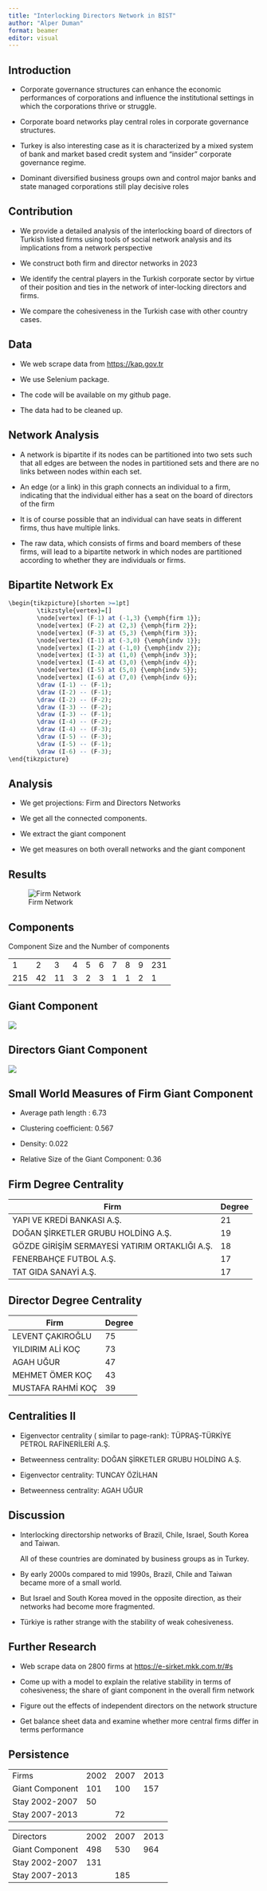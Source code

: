 ```yaml
---
title: "Interlocking Directors Network in BIST"
author: "Alper Duman"
format: beamer
editor: visual
---
```


## Introduction

-   Corporate governance structures can enhance the economic performances of corporations and influence the institutional settings in which the corporations thrive or struggle.

-   Corporate board networks play central roles in corporate governance structures.

-   Turkey is also interesting case as it is characterized by a mixed system of bank and market based credit system and "insider" corporate governance regime.

-   Dominant diversified business groups own and control major banks and state managed corporations still play decisive roles

## Contribution

-   We provide a detailed analysis of the interlocking board of directors of Turkish listed firms using tools of social network analysis and its implications from a network perspective

-   We construct both firm and director networks in 2023

-   We identify the central players in the Turkish corporate sector by virtue of their position and ties in the network of inter-locking directors and firms.

-   We compare the cohesiveness in the Turkish case with other country cases.

## Data

-   We web scrape data from <https://kap.gov.tr>

-   We use Selenium package.

-   The code will be available on my github page.

-   The data had to be cleaned up.

## Network Analysis

-   A network is bipartite if its nodes can be partitioned into two sets such that all edges are between the nodes in partitioned sets and there are no links between nodes within each set.

-   An edge (or a link) in this graph connects an individual to a firm, indicating that the individual either has a seat on the board of directors of the firm

-   It is of course possible that an individual can have seats in different firms, thus have multiple links.

-   The raw data, which consists of firms and board members of these firms, will lead to a bipartite network in which nodes are partitioned according to whether they are individuals or firms.

## Bipartite Network Ex

```r



\begin{tikzpicture}[shorten >=1pt]
		\tikzstyle{vertex}=[]
		\node[vertex] (F-1) at (-1,3) {\emph{firm 1}};
		\node[vertex] (F-2) at (2,3) {\emph{firm 2}};
		\node[vertex] (F-3) at (5,3) {\emph{firm 3}};
		\node[vertex] (I-1) at (-3,0) {\emph{indv 1}};
		\node[vertex] (I-2) at (-1,0) {\emph{indv 2}};
		\node[vertex] (I-3) at (1,0) {\emph{indv 3}};
		\node[vertex] (I-4) at (3,0) {\emph{indv 4}};
		\node[vertex] (I-5) at (5,0) {\emph{indv 5}};
		\node[vertex] (I-6) at (7,0) {\emph{indv 6}};
		\draw (I-1) -- (F-1);
		\draw (I-2) -- (F-1);
		\draw (I-2) -- (F-2);
		\draw (I-3) -- (F-2);
		\draw (I-3) -- (F-1);
		\draw (I-4) -- (F-2);
		\draw (I-4) -- (F-3);
		\draw (I-5) -- (F-3);
		\draw (I-5) -- (F-1);
		\draw (I-6) -- (F-3);	
\end{tikzpicture}


```

## Analysis

-   We get projections: Firm and Directors Networks

-   We get all the connected components.

-   We extract the giant component

-   We get measures on both overall networks and the giant component

## Results

![Firm Network](Firm2023.png){fig-align="center"}

## Components

Component Size and the Number of components

|     |     |     |     |     |     |     |     |     |     |
|-----|-----|-----|-----|-----|-----|-----|-----|-----|-----|
| 1   | 2   | 3   | 4   | 5   | 6   | 7   | 8   | 9   | 231 |
| 215 | 42  | 11  | 3   | 2   | 3   | 1   | 1   | 2   | 1   |

## Giant Component

![](FGC2003.png){fig-align="center"}

## Directors Giant Component

![](DGC.png){fig-align="center"}

## Small World Measures of Firm Giant Component

-   Average path length : 6.73

-   Clustering coefficient: 0.567

-   Density: 0.022

-   Relative Size of the Giant Component: 0.36

## Firm Degree Centrality

| Firm                                           | Degree |
|------------------------------------------------|--------|
| YAPI VE KREDİ BANKASI A.Ş.                     | 21     |
| DOĞAN ŞİRKETLER GRUBU HOLDİNG A.Ş.             | 19     |
| GÖZDE GİRİŞİM SERMAYESİ YATIRIM ORTAKLIĞI A.Ş. | 18     |
| FENERBAHÇE FUTBOL A.Ş.                         | 17     |
| TAT GIDA SANAYİ A.Ş.                           | 17     |

## Director Degree Centrality

| Firm              | Degree |
|-------------------|--------|
| LEVENT ÇAKIROĞLU  | 75     |
| YILDIRIM ALİ KOÇ  | 73     |
| AGAH UĞUR         | 47     |
| MEHMET ÖMER KOÇ   | 43     |
| MUSTAFA RAHMİ KOÇ | 39     |

## Centralities II

-   Eigenvector centrality ( similar to page-rank): TÜPRAŞ-TÜRKİYE PETROL RAFİNERİLERİ A.Ş.

-   Betweenness centrality: DOĞAN ŞİRKETLER GRUBU HOLDİNG A.Ş.

-   Eigenvector centrality: TUNCAY ÖZİLHAN

-   Betweenness centrality: AGAH UĞUR

## Discussion

-   Interlocking directorship networks of Brazil, Chile, Israel, South Korea and Taiwan.

    All of these countries are dominated by business groups as in Turkey.

-   By early 2000s compared to mid 1990s, Brazil, Chile and Taiwan became more of a small world.

-   But Israel and South Korea moved in the opposite direction, as their networks had become more fragmented.

-   Türkiye is rather strange with the stability of weak cohesiveness.

## Further Research

-   Web scrape data on 2800 firms at <https://e-sirket.mkk.com.tr/#s>

-   Come up with a model to explain the relative stability in terms of cohesiveness; the share of giant component in the overall firm network

-   Figure out the effects of independent directors on the network structure

-   Get balance sheet data and examine whether more central firms differ in terms performance

## Persistence

|                 |      |      |      |
|-----------------|------|------|------|
| Firms           | 2002 | 2007 | 2013 |
| Giant Component | 101  | 100  | 157  |
| Stay 2002-2007  | 50   |      |      |
| Stay 2007-2013  |      | 72   |      |

|                 |      |      |      |
|-----------------|------|------|------|
| Directors       | 2002 | 2007 | 2013 |
| Giant Component | 498  | 530  | 964  |
| Stay 2002-2007  | 131  |      |      |
| Stay 2007-2013  |      | 185  |      |
